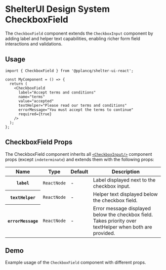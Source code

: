 
<Meta of={CheckboxFieldStories} name="CheckboxField" />

# ShelterUI Design System CheckboxField

The `CheckboxField` component extends the `CheckboxInput` component by adding label and helper text capabilities, enabling richer form field interactions and validations.

## Usage

```tsx
import { CheckboxField } from '@pplancq/shelter-ui-react';

const MyComponent = () => {
  return (
    <CheckboxField
      label="Accept terms and conditions"
      name="terms"
      value="accepted"
      textHelper="Please read our terms and conditions"
      errorMessage="You must accept the terms to continue"
      required={true}
    />
  );
};
```

## CheckboxField Props

The CheckboxField component inherits all [`<CheckboxInput/>`](?path=/docs/components-checkboxinput--checkboxinput) component props (except `indeterminate`) and extends them with the following props:

<table id="checkboxfield-props">
  <thead>
    <tr>
      <th>Name</th>
      <th>Type</th>
      <th>Default</th>
      <th>Description</th>
    </tr>
  </thead>
  <tbody>
    <tr>
      <th>
        <code>label</code>
      </th>
      <td>
        <code>ReactNode</code>
      </td>
      <td>-</td>
      <td>Label displayed next to the checkbox input.</td>
    </tr>
    <tr>
      <th>
        <code>textHelper</code>
      </th>
      <td>
        <code>ReactNode</code>
      </td>
      <td>-</td>
      <td>Helper text displayed below the checkbox field.</td>
    </tr>
    <tr>
      <th>
        <code>errorMessage</code>
      </th>
      <td>
        <code>ReactNode</code>
      </td>
      <td>-</td>
      <td>Error message displayed below the checkbox field. Takes priority over textHelper when both are provided.</td>
    </tr>
  </tbody>
</table>

## Demo

Example usage of the `CheckboxField` component with different props.

<Canvas of={CheckboxFieldStories.Playground} sourceState="shown" />

<Controls of={CheckboxFieldStories.Playground} />
